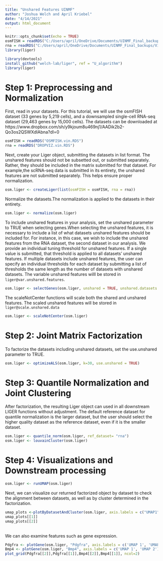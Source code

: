 ---
title: "Unshared Features UINMF"
author: "Joshua Welch and April Kriebel"
date: "4/14/2021"
output: html_document
---

```{r setup, include=FALSE}
knitr::opts_chunk$set(echo = TRUE)
osmFISH = readRDS("C:/Users/april/OneDrive/Documents/UINMF_Final_backups/Vignette/OSMFISH.vin.RDS")
rna = readRDS("C:/Users/april/OneDrive/Documents/UINMF_Final_backups/Vignette/DROPVIZ.vin.RDS")
library(liger)

```
```{r eval = FALSE}
library(devtools)
install_github("welch-lab/liger", ref = "U_algorithm")
library(liger)
```

# Step 1: Preprocessing and Normalization

First, read in your datasets. For this tutorial, we will use the osmFISH dataset (33 genes by 5,219 cells), and a downsampled single-cell RNA-seq dataset (29,463 genes by 15,000 cells). The datasets can be downloaded at https://www.dropbox.com/sh/y9kjoum8u469nj1/AADik2b2-Qo3os2QSWXdIAbna?dl=0

```{r eval = FALSE}
osmFISH = readRDS("OSMFISH.vin.RDS")
rna = readRDS("DROPVIZ.vin.RDS")
```

Next, create your Liger object, submitting the datasets in list format. The unshared features should not be subsetted out, or submitted separately. Rather, they should be included in the matrix submitted for that dataset. For example,the scRNA-seq data is submitted in its entirety, the unshared features are not submitted separately. This helps ensure proper normalization.
```{r createliger, warning = FALSE}
osm.liger <- createLiger(list(osmFISH = osmFISH, rna = rna))
```
Normalize the datasets.The normalization is applied to the datasets in their entirety.

```{r normalize}
osm.liger <- normalize(osm.liger)
```
To include unshared features in your analysis, set the unshared parameter to TRUE when selecting genes.When selecting the unshared features, it is necessary to include a list of what datasets unshared features should be included for. For instance, in this case, we wish to include the unshared features from the RNA dataset, the second dataset in our analysis. We provide an individual tuning threshold for unshared features. If a single value is submitted, that threshold is applied to all datasets' unshared features. If multiple datasets include unshared features, the user can specify an individual thresholds for each dataset by submitting a list of thresholds the same length as the number of datasets with unshared datasets.
The variable unshared features willl be stored in `liger@var.unshared.features`.

```{r selectGenes, warning= FALSE}
osm.liger <- selectGenes(osm.liger, unshared = TRUE, unshared.datasets = list(2), unshared.thresh= 0.4)
```
The scaleNotCenter functions will scale both the shared and unshared features. The scaled unshared features will be stored 
in `liger@scale.unshared.data`

```{r scalenotcenter}
osm.liger <- scaleNotCenter(osm.liger)
```
# Step 2: Joint Matrix Factorization

To factorize the datasets including unshared datasets, set the use.unshared parameter to TRUE. 


```{r factorization}
osm.liger <- optimizeALS(osm.liger, k=30, use.unshared = TRUE)
```
# Step 3: Quantile Normalization and Joint Clustering

After factorization, the resulting Liger object can used in all downstream LIGER functions without adjustment. The default reference dataset for quantile normalization is the larger dataset, but the user should select the higher quality dataset as the reference dataset, even if it is the smaller dataset.


```{r quantilenorm, results = FALSE}
osm.liger <- quantile_norm(osm.liger, ref_dataset= "rna")
osm.liger <- louvainCluster(osm.liger)
```
# Step 4: Visualizations and Downstream processing

```{r runumap, results = FALSE, warnings = FALSE, message = FALSE}
osm.liger <- runUMAP(osm.liger)
```
Next, we can visualize our returned factorized object by dataset to check the alignment between datasets, as well as by cluster determined in the factorization.
```{r visualizations, message = FALSE, warning = FALSE}
umap_plots <-plotByDatasetAndCluster(osm.liger, axis.labels = c("UMAP1","UMAP2"), return.plots = TRUE)
umap_plots[[1]]
umap_plots[[2]]
```
\
We can also examine features such as gene expression. 
```{r gene visualizations}
Pdgfra <- plotGene(osm.liger, "Pdgfra", axis.labels = c('UMAP 1', 'UMAP 2'), return.plots = TRUE)
Bmp4 <- plotGene(osm.liger, "Bmp4", axis.labels = c('UMAP 1', 'UMAP 2'), return.plots = TRUE)
plot_grid(Pdgfra[[2]],Pdgfra[[1]],Bmp4[[2]],Bmp4[[1]], ncol=2)
```


